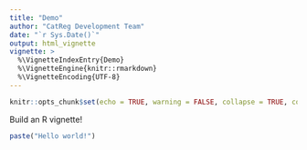 ```yaml
---
title: "Demo"
author: "CatReg Development Team"
date: "`r Sys.Date()`"
output: html_vignette
vignette: >
  %\VignetteIndexEntry{Demo}
  %\VignetteEngine{knitr::rmarkdown}
  %\VignetteEncoding{UTF-8}
---
```


```r
knitr::opts_chunk$set(echo = TRUE, warning = FALSE, collapse = TRUE, comment = "#>")
```

Build an R vignette!

```r
paste("Hello world!")
```


